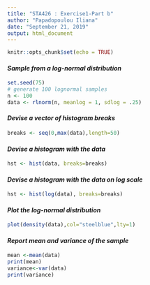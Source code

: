 ```yaml
---
title: "STA426 : Exercise1-Part b"
author: "Papadopoulou Iliana"
date: "September 21, 2019"
output: html_document
--- 
```


```r
knitr::opts_chunk$set(echo = TRUE)
```

#### **_Sample from a log-normal distribution_**

```r
set.seed(75)
# generate 100 lognormal samples
n <- 100
data <- rlnorm(n, meanlog = 1, sdlog = .25)
```

#### **_Devise a vector of histogram breaks_**
```r
breaks <- seq(0,max(data),length=50)
```

#### **_Devise a histogram with the data_**
```r
hst <- hist(data, breaks=breaks)
```  

#### **_Devise a histogram with the data on log scale _**
```r
hst <- hist(log(data), breaks=breaks)
```  

#### **_Plot the log-normal distribution _**
```r
plot(density(data),col="steelblue",lty=1)
```

#### **_Report mean and variance of the sample_**
```r
mean <-mean(data)
print(mean)
variance<-var(data)
print(variance)
```
